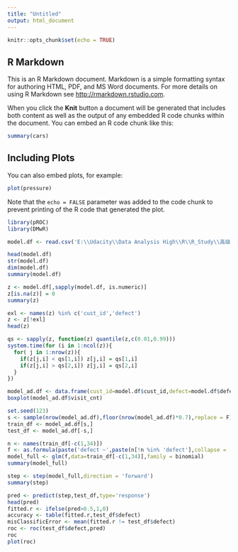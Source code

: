 ---
title: "Untitled"
output: html_document
---

```{r setup, include=FALSE}
knitr::opts_chunk$set(echo = TRUE)
```

## R Markdown

This is an R Markdown document. Markdown is a simple formatting syntax for authoring HTML, PDF, and MS Word documents. For more details on using R Markdown see <http://rmarkdown.rstudio.com>.

When you click the **Knit** button a document will be generated that includes both content as well as the output of any embedded R code chunks within the document. You can embed an R code chunk like this:

```{r cars}
summary(cars)
```

## Including Plots

You can also embed plots, for example:

```{r pressure, echo=FALSE}
plot(pressure)
```

Note that the `echo = FALSE` parameter was added to the code chunk to prevent printing of the R code that generated the plot.
```{r}
library(pROC)
library(DMwR)
```

```{r}
model.df <- read.csv('E:\\Udacity\\Data Analysis High\\R\\R_Study\\高级课程代码\\数据集\\第一天\\4信用评级\\customer defection data.csv',sep=',',header=T)
```

```{r}
head(model.df)
str(model.df)
dim(model.df)
summary(model.df)
```
```{r}
z <- model.df[,sapply(model.df, is.numeric)]
z[is.na(z)] = 0
summary(z)

exl <- names(z) %in% c('cust_id','defect')
z <- z[!exl]
head(z)
```

```{r}
qs <- sapply(z, function(z) quantile(z,c(0.01,0.99)))
system.time(for (i in 1:ncol(z)){
  for( j in 1:nrow(z)){
    if(z[j,i] < qs[1,i]) z[j,i] = qs[1,i]
    if(z[j,i] > qs[2,i]) z[j,i] = qs[2,i]
  }
})

model_ad.df <- data.frame(cust_id=model.df$cust_id,defect=model.df$defect,z)
boxplot(model_ad.df$visit_cnt)  
```
```{r}
set.seed(123)
s <- sample(nrow(model_ad.df),floor(nrow(model_ad.df)*0.7),replace = F)
train_df <- model_ad.df[s,]
test_df <- model_ad.df[-s,]

n <- names(train_df[-c(1,34)])
f <- as.formula(paste('defect ~',paste(n[!n %in% 'defect'],collapse = ' + ')))
model_full <- glm(f,data=train_df[-c(1,34)],family = binomial)
summary(model_full)

step <- step(model_full,direction = 'forward')
summary(step)
```
```{r}
pred <- predict(step,test_df,type='response')
head(pred)
fitted.r <- ifelse(pred>0.5,1,0)
accuracy <- table(fitted.r,test_df$defect)
misClassificError <- mean(fitted.r != test_df$defect)
roc <- roc(test_df$defect,pred)
roc
plot(roc)
```

